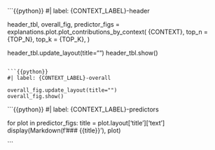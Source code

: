 ```{{python}}
#| label: {CONTEXT_LABEL}-header

header_tbl, overall_fig, predictor_figs = explanations.plot.plot_contributions_by_context(
    {CONTEXT},
    top_n = {TOP_N},
    top_k = {TOP_K},
)

header_tbl.update_layout(title="")
header_tbl.show()
```

```{{python}}
#| label: {CONTEXT_LABEL}-overall

overall_fig.update_layout(title="")
overall_fig.show()
```

```{{python}}
#| label: {CONTEXT_LABEL}-predictors

for plot in predictor_figs:
    title = plot.layout['title']['text']
    display(Markdown(f'### {{title}}'), plot)

```